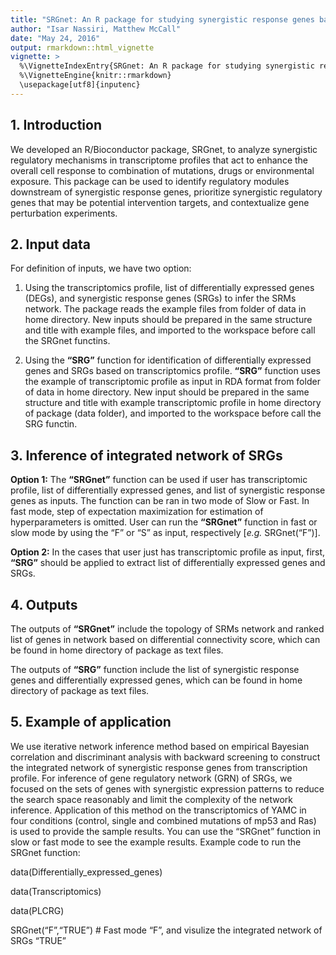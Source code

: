 ---
title: "SRGnet: An R package for studying synergistic response genes based on transcriptomics data"
author: "Isar Nassiri, Matthew McCall"
date: "May 24, 2016"
output: rmarkdown::html_vignette
vignette: >
  %\VignetteIndexEntry{SRGnet: An R package for studying synergistic response genes from transcriptomics data}
  %\VignetteEngine{knitr::rmarkdown}
  \usepackage[utf8]{inputenc}
---

## 1. Introduction

We developed an R/Bioconductor package, SRGnet, to analyze synergistic regulatory mechanisms in transcriptome profiles that act to enhance the overall cell response to combination of mutations, drugs or environmental exposure. This package can be used to identify regulatory modules downstream of synergistic response genes, prioritize synergistic regulatory genes that may be potential intervention targets, and contextualize gene perturbation experiments.

## 2. Input data

For definition of inputs, we have two option:

1. Using the transcriptomics profile, list of differentially expressed genes (DEGs), and synergistic response genes (SRGs) to infer the SRMs network. The package reads the example files from folder of data in home directory. New inputs should be prepared in the same structure and title with example files, and imported to the workspace before call the SRGnet functins.

2. Using the **"SRG"** function for identification of differentially expressed genes and SRGs based on transcriptomics profile. **"SRG"** function uses the example of transcriptomic profile as input in RDA format from folder of data in home directory. New input should be prepared in the same structure and title with example transcriptomic profile in home directory of package (data folder), and imported to the workspace before call the SRG functin.

## 3. Inference of integrated network of SRGs

**Option 1:** The **"SRGnet"** function can be used if user has transcriptomic profile, list of differentially expressed genes, and list of synergistic response genes as inputs. The function can be ran in two mode of Slow or Fast. In fast mode, step of expectation maximization for estimation of hyperparameters is omitted. User can run the **"SRGnet"** function in fast or slow mode by using the "F" or "S" as input, respectively [_e.g._ SRGnet("F")].

**Option 2:** In the cases that user just has transcriptomic profile as input, first, **"SRG"** should be applied to extract list of differentially expressed genes and SRGs.

## 4. Outputs

The outputs of **"SRGnet"** include the topology of SRMs network and ranked list of genes in network based on differential connectivity score, which can be found in home directory of package as text files.

The outputs of **"SRG"** function include the list of synergistic response genes and differentially expressed genes, which can be found in home directory of package as text files.

## 5. Example of application

We use iterative network inference method based on empirical Bayesian correlation and discriminant analysis with backward screening to construct the integrated network of synergistic response genes from transcription profile. For inference of gene regulatory network (GRN) of SRGs, we focused on the sets of genes with synergistic expression patterns to reduce the search space reasonably and limit the complexity of the network inference. Application of this method on the transcriptomics of YAMC in four conditions (control, single and combined mutations of mp53 and Ras) is used to provide the sample results. You can use the "SRGnet" function in slow or fast mode to see the example results. Example code to run the SRGnet function:

   data(Differentially_expressed_genes)
   
   data(Transcriptomics)
   
   data(PLCRG)
   
   SRGnet("F","TRUE")      # Fast mode "F", and visulize the integrated network of SRGs "TRUE"